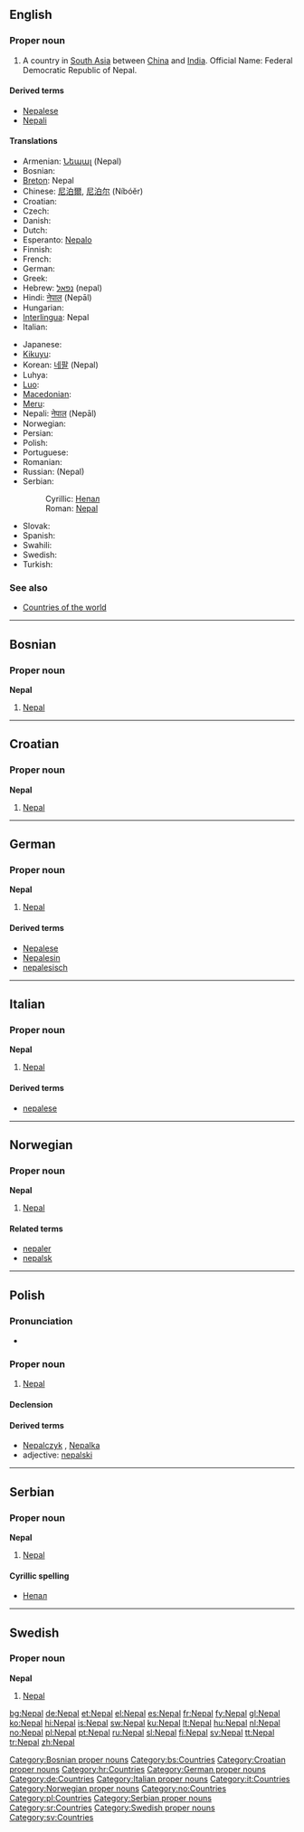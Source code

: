 {{also|Népal}}
==English==
{{wikipedia}}

===Proper noun===
{{en-proper-noun}}

# A country in [[South Asia]] between [[China]] and [[India]]. Official Name: Federal Democratic Republic of Nepal.

====Derived terms====
* [[Nepalese]]
* [[Nepali]]

====Translations====
{{trans-top|Federal Democratic Republic of Nepal}}
* Armenian: [[Նեպալ]] (Nepal)
* Bosnian: {{t-|bs|Nepal|m}}
* [[Breton]]: Nepal
* Chinese: [[尼泊爾]], [[尼泊尔]] (Níbóěr)
* Croatian: {{t-|hr|Nepal|m}}
* Czech: {{t-|cs|Nepál|m}}
* Danish: {{t-|da|Nepal}}
* Dutch: {{t+|nl|Nepal}}
* Esperanto: [[Nepalo]]
* Finnish: {{t+|fi|Nepal}}
* French: {{t+|fr|Népal|m}}
* German: {{t+|de|Nepal}}
* Greek: {{t+|el|Νεπάλ|sc=Grek}}
* Hebrew: [[נפאל]] (nepal)
* Hindi: [[नेपाल]] (Nepāl)
* Hungarian: {{t+|hu|Nepál}}
* [[Interlingua]]: Nepal
* Italian: {{t-|it|Nepal|m}}
{{trans-mid}}
* Japanese: {{t+|ja|ネパール|tr=nepāru|sc=Jpan}}
* [[Kikuyu]]: {{tø|ki|Nepal}}
* Korean: [[네팔]] (Nepal)
* Luhya: {{tø|luy|Nepal}}
* [[Luo]]: {{tø|luo|Nepal}}
* [[Macedonian]]: {{t+|mk|Непал|m|tr=Népal|sc=Cyrl|xs=Macedonian}}
* [[Meru]]: {{tø|mer|Nepal}}
* Nepali: [[नेपाल#Nepali|नेपाल]] (Nepāl)
* Norwegian: {{t+|no|Nepal}}
* Persian: {{t-|fa|نپال|tr=Nepâl|sc=fa-Arab|xs=Persian}}
* Polish: {{t+|pl|Nepal}}
* Portuguese: {{t+|pt|Nepal}}
* Romanian: {{t-|ro|Nepal|n}}
* Russian: {{t+|ru|Непал|m|sc=Cyrl}} (Nepal)
* Serbian:
*: Cyrillic: [[Непал#Serbian|Непал]] {{m}}
*: Roman: [[Nepal#Serbian|Nepal]] {{m}}
* Slovak: {{t-|sk|Nepál}}
* Spanish: {{t+|es|Nepal}}
* Swahili: {{t|sw|Nepal}}
* Swedish: {{t+|sv|Nepal}}
* Turkish: {{t+|tr|Nepal}}
{{trans-bottom}}

===See also===
* [[Appendix:Countries of the world|Countries of the world]]

----

==Bosnian==

===Proper noun===
'''Nepal''' {{m}}

# [[#English|Nepal]]

[[Category:Bosnian proper nouns]]
[[Category:bs:Countries]]

----

==Croatian==

===Proper noun===
'''Nepal''' {{m}}

# [[#English|Nepal]]

[[Category:Croatian proper nouns]]
[[Category:hr:Countries]]

----

==German==
{{wikipedia|lang=de}}

===Proper noun===
'''Nepal''' {{n}}

# [[#English|Nepal]]

====Derived terms====
* [[Nepalese]]
* [[Nepalesin]]
* [[nepalesisch]]

[[Category:German proper nouns]]
[[Category:de:Countries]]

----

==Italian==
{{wikipedia|lang=it}}

===Proper noun===
'''Nepal''' {{m}}

# [[#English|Nepal]]

====Derived terms====
* [[nepalese]]

[[Category:Italian proper nouns]]
[[Category:it:Countries]]

----

==Norwegian==

===Proper noun===
'''Nepal'''

# [[#English|Nepal]]

====Related terms====
* [[nepaler]]
* [[nepalsk]]

[[Category:Norwegian proper nouns]]
[[Category:no:Countries]]

----

==Polish==

===Pronunciation===
* {{IPA|/ˈnɛpal/|lang=pl}}

===Proper noun===
{{infl|pl|proper noun|g=m}}

# [[#English|Nepal]]

====Declension====
{{pl-decl-noun-sing
|Nepal
|Nepalu
|Nepalowi
|Nepal
|Nepalem
|Nepalu
|Nepalu
}}

====Derived terms====
* [[Nepalczyk]] {{m}}, [[Nepalka]] {{f}}
* adjective: [[nepalski]]

[[Category:pl:Countries]]

----

==Serbian==

===Proper noun===
'''Nepal''' {{m}}

# [[#English|Nepal]]

====Cyrillic spelling====
* [[Непал#Serbian|Непал]]

[[Category:Serbian proper nouns]]
[[Category:sr:Countries]]

----

==Swedish==

===Proper noun===
'''Nepal'''

# [[#English|Nepal]]

[[Category:Swedish proper nouns]]
[[Category:sv:Countries]]

[[bg:Nepal]]
[[de:Nepal]]
[[et:Nepal]]
[[el:Nepal]]
[[es:Nepal]]
[[fr:Nepal]]
[[fy:Nepal]]
[[gl:Nepal]]
[[ko:Nepal]]
[[hi:Nepal]]
[[is:Nepal]]
[[sw:Nepal]]
[[ku:Nepal]]
[[lt:Nepal]]
[[hu:Nepal]]
[[nl:Nepal]]
[[no:Nepal]]
[[pl:Nepal]]
[[pt:Nepal]]
[[ru:Nepal]]
[[sl:Nepal]]
[[fi:Nepal]]
[[sv:Nepal]]
[[tt:Nepal]]
[[tr:Nepal]]
[[zh:Nepal]]